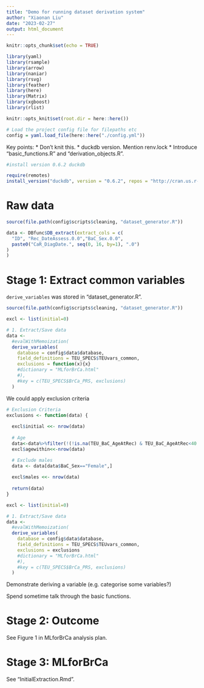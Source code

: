```yaml
---
title: "Demo for running dataset derivation system"
author: "Xiaonan Liu"
date: "2023-02-27"
output: html_document
---
```



```r
knitr::opts_chunk$set(echo = TRUE)

library(yaml)
library(rsample)
library(arrow)
library(naniar)
library(rsvg)
library(feather)
library(here)
library(Matrix)
library(xgboost)
library(rlist)

knitr::opts_knit$set(root.dir = here::here())

# Load the project config file for filepaths etc
config = yaml.load_file(here::here("./config.yml"))


```

Key points: 
* Don't knit this.
* duckdb version. Mention renv.lock
* Introduce "basic_functions.R" and "derivation_objects.R".

```r
#install version 0.6.2 duckdb

require(remotes)
install_version("duckdb", version = "0.6.2", repos = "http://cran.us.r-project.org")
```

# Raw data

```r

source(file.path(config$scripts$cleaning, "dataset_generator.R"))

data <- DBfunc$DB_extract(extract_cols = c(
  "ID", "Rec_DateAssess.0.0","BaC_Sex.0.0",
  paste0("CaR_DiagDate.", seq(0, 16, by=1), ".0")
)
)

```


# Stage 1: Extract common variables

`derive_variables` was stored in "dataset_generator.R".

```r
source(file.path(config$scripts$cleaning, "dataset_generator.R"))

excl <- list(initial=0)

# 1. Extract/Save data
data <-
  #evalWithMemoization(
  derive_variables(
    database = config$data$database,
    field_definitions = TEU_SPECS$TEUvars_common,
    exclusions = function(x){x}
    #dictionary = "MLforBrCa.html"
    #),
    #key = c(TEU_SPECS$BrCa_PRS, exclusions)
  )
```

We could apply exclusion criteria

```r
# Exclusion Criteria
exclusions <- function(data) {
  
  excl$initial <<- nrow(data)
  
  # Age
  data<-data%>%filter(!(!is.na(TEU_BaC_AgeAtRec) & TEU_BaC_AgeAtRec<40 | TEU_BaC_AgeAtRec>=70))
  excl$agewithin<<-nrow(data)

  # Exclude males
  data <- data[data$BaC_Sex=="Female",]
  
  excl$males <<- nrow(data)
  
  return(data)
}

excl <- list(initial=0)

# 1. Extract/Save data
data <-
  #evalWithMemoization(
  derive_variables(
    database = config$data$database,
    field_definitions = TEU_SPECS$TEUvars_common,
    exclusions = exclusions
    #dictionary = "MLforBrCa.html"
    #),
    #key = c(TEU_SPECS$BrCa_PRS, exclusions)
  )
```

Demonstrate deriving a variable (e.g. categorise some variables?)

Spend sometime talk through the basic functions.

# Stage 2: Outcome

See Figure 1 in MLforBrCa analysis plan.

[Maybe not]: Mention cache.


# Stage 3: MLforBrCa

See "InitialExtraction.Rmd".






